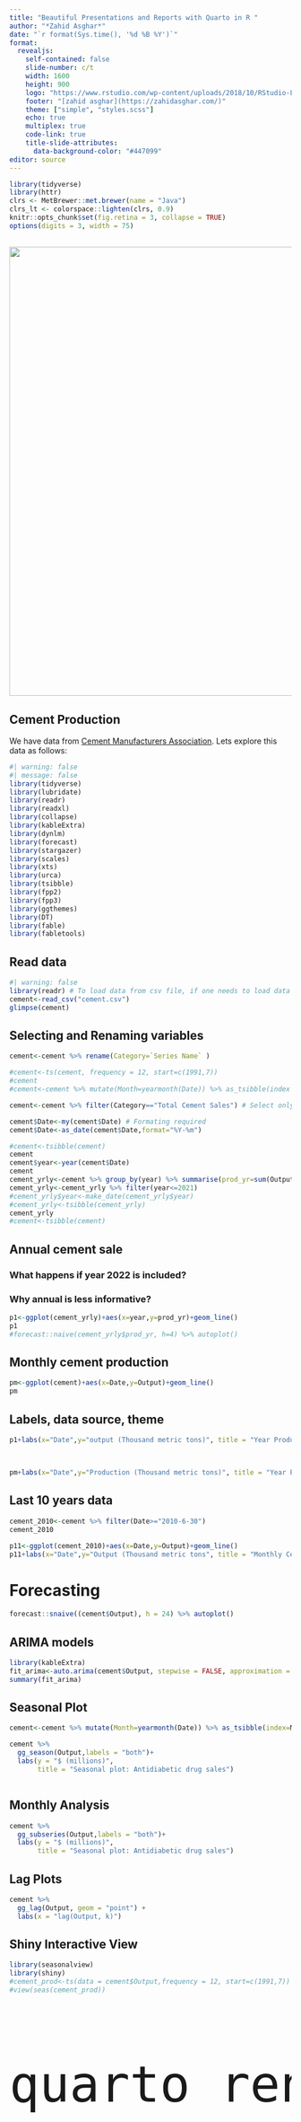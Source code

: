 ---
title: "Beautiful Presentations and Reports with Quarto in R "
author: "*Zahid Asghar*"
date: "`r format(Sys.time(), '%d %B %Y')`"
format: 
  revealjs:
    self-contained: false
    slide-number: c/t
    width: 1600
    height: 900
    logo: "https://www.rstudio.com/wp-content/uploads/2018/10/RStudio-Logo-Flat.png"
    footer: "[zahid asghar](https://zahidasghar.com/)"
    theme: ["simple", "styles.scss"]
    echo: true
    multiplex: true
    code-link: true
    title-slide-attributes:
      data-background-color: "#447099"
editor: source
---


```{r include=FALSE}
library(tidyverse)
library(httr)
clrs <- MetBrewer::met.brewer(name = "Java")
clrs_lt <- colorspace::lighten(clrs, 0.9)
knitr::opts_chunk$set(fig.retina = 3, collapse = TRUE)
options(digits = 3, width = 75)
```



## ![](industry.jpg){fig-align="top" width="1600" height="800"} {.centered .top background-color="`r clrs_lt[6]`"}

## Cement Production

We have data from [Cement Manufacturers Association](https://www.apcma.com). Lets explore this data as follows:

```{r}
#| warning: false
#| message: false
library(tidyverse)
library(lubridate)
library(readr)
library(readxl)
library(collapse)
library(kableExtra)
library(dynlm)
library(forecast)
library(stargazer)
library(scales)
library(xts)
library(urca)
library(tsibble)
library(fpp2)
library(fpp3)
library(ggthemes)
library(DT)
library(fable)
library(fabletools)
```

## Read data

```{r}
#| warning: false
library(readr) # To load data from csv file, if one needs to load data from excel, then use excel file
cement<-read_csv("cement.csv")
glimpse(cement)
```

## Selecting and Renaming variables

```{r}
cement<-cement %>% rename(Category=`Series Name` )

#cement<-ts(cement, frequency = 12, start=c(1991,7))
#cement
#cement<-cement %>% mutate(Month=yearmonth(Date)) %>% as_tsibble(index = Month)

cement<-cement %>% filter(Category=="Total Cement Sales") # Select only Total Cement Sales

cement$Date<-my(cement$Date) # Formating required
cement$Date<-as_date(cement$Date,format="%Y-%m")

#cement<-tsibble(cement)
cement
cement$year<-year(cement$Date)
cement
cement_yrly<-cement %>% group_by(year) %>% summarise(prod_yr=sum(Output))
cement_yrly<-cement_yrly %>% filter(year<=2021)
#cement_yrly$year<-make_date(cement_yrly$year)
#cement_yrly<-tsibble(cement_yrly)
cement_yrly
#cement<-tsibble(cement)
```

## Annual cement sale

### What happens if year 2022 is included?

### Why annual is less informative?

```{r}
p1<-ggplot(cement_yrly)+aes(x=year,y=prod_yr)+geom_line()
p1
#forecast::naive(cement_yrly$prod_yr, h=4) %>% autoplot() 
```

## Monthly cement production

```{r}
pm<-ggplot(cement)+aes(x=Date,y=Output)+geom_line()
pm
```

## Labels, data source, theme

```{r}
p1+labs(x="Date",y="output (Thousand metric tons)", title = "Year Production from 1991-2022", caption = "By Zahid Asghar, Source:APCMA, Pakistan")



```

## 

```{r}
pm+labs(x="Date",y="Production (Thousand metric tons)", title = "Year Production from 1991-2022", caption = "By Zahid Asghar, Source:APCMA, Pakistan")

```

## Last 10 years data

```{r}
cement_2010<-cement %>% filter(Date>="2010-6-30")
cement_2010
```

```{r}
p11<-ggplot(cement_2010)+aes(x=Date,y=Output)+geom_line()
p11+labs(x="Date",y="Output (Thousand metric tons", title = "Monthly Cement Output from 2010-2022", caption = "By Zahid Asghar, Source:APCMA, Pakistan")
```

# Forecasting {background-color="#447099"}



```{r}

forecast::snaive((cement$Output), h = 24) %>% autoplot()

```

## ARIMA models

```{r, echo=FALSE}
library(kableExtra)
fit_arima<-auto.arima(cement$Output, stepwise = FALSE, approximation = FALSE)
summary(fit_arima)

```

## Seasonal Plot

```{r}
cement<-cement %>% mutate(Month=yearmonth(Date)) %>% as_tsibble(index=Month)

cement %>%
  gg_season(Output,labels = "both")+
  labs(y = "$ (millions)",
       title = "Seasonal plot: Antidiabetic drug sales")



```

## Monthly Analysis

```{r}
cement %>%
  gg_subseries(Output,labels = "both")+
  labs(y = "$ (millions)",
       title = "Seasonal plot: Antidiabetic drug sales")


```

## Lag Plots

```{r}

cement %>%
  gg_lag(Output, geom = "point") +
  labs(x = "lag(Output, k)")

```

## Shiny Interactive View

```{r}
library(seasonalview)
library(shiny)
#cement_prod<-ts(data = cement$Output,frequency = 12, start=c(1991,7))
#view(seas(cement_prod))

```


::: {style="font-size: 105px;"}

```bash
quarto render cement.qmd --to pdf
```

:::